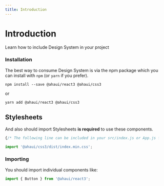 ```yaml
---
title: Introduction
---
```


# Introduction

<p className="u-text500">Learn how to include Design System in your project</p>

### Installation

The best way to consume Design System is via the npm package which
you can install with `npm` (or `yarn` if you prefer).

```
npm install --save @ahaui/react3 @ahaui/css3
```
or
```
yarn add @ahaui/react3 @ahaui/css3
```

## Stylesheets

And also should import Stylesheets **is required** to use these components.

```js
{/* The following line can be included in your src/index.js or App.js file*/}

import '@ahaui/css3/dist/index.min.css';
```

### Importing

You should import individual components like:

```jsx
import { Button } from '@ahaui/react3';
```

